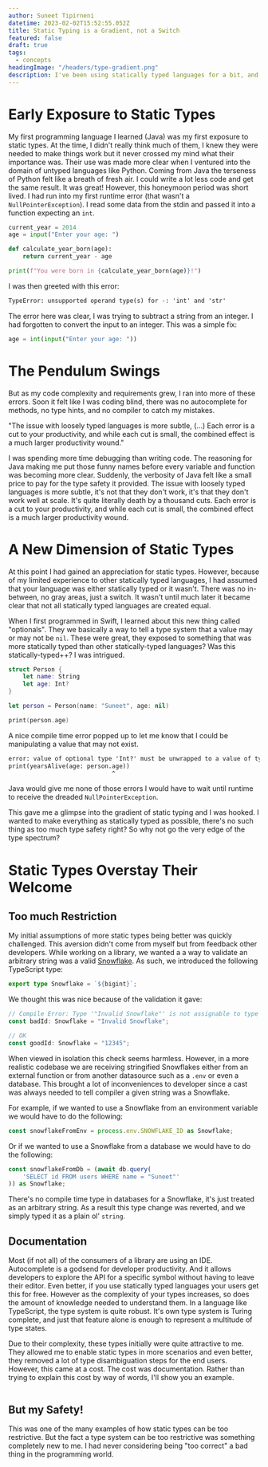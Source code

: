 ```yaml
---
author: Suneet Tipirneni
datetime: 2023-02-02T15:52:55.052Z
title: Static Typing is a Gradient, not a Switch
featured: false
draft: true
tags:
  - concepts
headingImage: "/headers/type-gradient.png"
description: I've been using statically typed languages for a bit, and one thing is abundantly clear. How we use static types is anything but a binary decision.
---
```


# Early Exposure to Static Types

My first programming language I learned (Java) was my first exposure to static types. At the time, I didn't really think much of them, I knew they were needed
to make things work but it never crossed my mind what their importance was. Their use was made more clear when I ventured into the domain of untyped languages
like Python. Coming from Java the terseness of Python felt like a breath of fresh air. I could write a lot less code and get the same result. It was great! However,
this honeymoon period was short lived. I had run into my first runtime error (that wasn't a `NullPointerException`). I read some data from the stdin and passed it into
a function expecting an `int`.

```python
current_year = 2014
age = input("Enter your age: ")

def calculate_year_born(age):
    return current_year - age

print(f"You were born in {calculate_year_born(age)}!")
```

I was then greeted with this error:

```txt title="error.txt"
TypeError: unsupported operand type(s) for -: 'int' and 'str'
```

The error here was clear, I was trying to subtract a string from an integer. I had forgotten to convert the input to an integer.
This was a simple fix:

```python
age = int(input("Enter your age: "))
```

# The Pendulum Swings

But as my code complexity and requirements grew, I ran into more of these errors. Soon it felt like I was coding blind,
there was no autocomplete for methods, no type hints, and no compiler to catch my mistakes.

<Quote>
	"The issue with loosely typed languages is more subtle, (...) Each error is a
	cut to your productivity, and while each cut is small, the combined effect is
	a much larger productivity wound."
</Quote>

I was spending more time debugging than writing code. The reasoning for Java making me put those funny names before every variable and function was becoming more clear.
Suddenly, the verbosity of Java felt like a small price to pay for the type safety it provided. The issue with loosely typed languages is more subtle, it's not that they
don't work, it's that they don't work well at scale. It's quite literally death by a thousand cuts. Each error is a cut to your productivity, and while each cut is small,
the combined effect is a much larger productivity wound.

# A New Dimension of Static Types

At this point I had gained an appreciation for static types. However, because of my limited experience to other statically typed languages, I had assumed
that your language was either statically typed or it wasn't. There was no in-between, no gray areas, just a switch. It wasn't until much later it became clear
that not all statically typed languages are created equal.

When I first programmed in Swift, I learned about this new thing called "optionals". They we basically a way to tell a type system that a value may or may not be `nil`.
These were great, they exposed to something that was more statically typed than other statically-typed languages? Was this statically-typed++? I was intrigued.

```swift
struct Person {
    let name: String
    let age: Int?
}

let person = Person(name: "Suneet", age: nil)

print(person.age)
```

A nice compile time error popped up to let me know that I could be manipulating a value that may not exist.

```txt title="compile-error.txt"
error: value of optional type 'Int?' must be unwrapped to a value of type 'Int'
print(yearsAlive(age: person.age))
                             ^
```

Java would give me none of those errors I would have to wait until runtime to receive the dreaded `NullPointerException`.

This gave me a glimpse into the gradient of static typing and I was hooked. I wanted to make everything as statically typed as possible, there's no such thing as too much type safety right? So why
not go the very edge of the type spectrum?

# Static Types Overstay Their Welcome

## Too much Restriction

My initial assumptions of more static types being better was quickly challenged. This aversion didn't come from myself but from feedback other developers. While working on a library, we wanted a
a way to validate an arbitrary string was a valid [Snowflake](https://en.wikipedia.org/wiki/Snowflake_ID). As such, we introduced the following TypeScript type:

```typescript
export type Snowflake = `${bigint}`;
```

We thought this was nice because of the validation it gave:

```typescript
// Compile Error: Type '"Invalid Snowflake"' is not assignable to type '`${bigint}`'.
const badId: Snowflake = "Invalid Snowflake";

// OK
const goodId: Snowflake = "12345";
```

When viewed in isolation this check seems harmless. However, in a more realistic codebase we are receiving stringified Snowflakes either from an external function or from another datasource such as a `.env`
or even a database. This brought a lot of inconveniences to developer since a cast was always needed to tell compiler a given string was a Snowflake.

For example, if we wanted to use a Snowflake from an environment variable we would have to do the following:

```typescript
const snowflakeFromEnv = process.env.SNOWFLAKE_ID as Snowflake;
```

Or if we wanted to use a Snowflake from a database we would have to do the following:

```typescript
const snowflakeFromDb = (await db.query(
	'SELECT id FROM users WHERE name = "Suneet"'
)) as Snowflake;
```

There's no compile time type in databases for a Snowflake, it's just treated as an arbitrary string. As a result this type change was reverted,
and we simply typed it as a plain ol' `string`.

## Documentation

Most (if not all) of the consumers of a library are using an IDE. Autocomplete is a godsend for developer productivity. And it allows developers to explore the API for a specific
symbol without having to leave their editor. Even better, if you use statically typed languages your users get this for free. However as the complexity of your types increases, so
does the amount of knowledge needed to understand them. In a language like TypeScript, the type system is quite robust. It's own type system is Turing complete, and just that feature
alone is enough to represent a multitude of type states.

Due to their complexity, these types initially were quite attractive to me. They allowed me to enable static types in more scenarios and even better, they removed a lot of type disambiguation
steps for the end users. However, this came at a cost. The cost was documentation. Rather than trying to explain this cost by way of words, I'll show you an example.

```typescript

```

## But my Safety!

This was one of the many examples of how static types can be too restrictive. But the fact a type system can be too restrictive was something completely new to me. I had never considering being "too correct" a
bad thing in the programming world.
